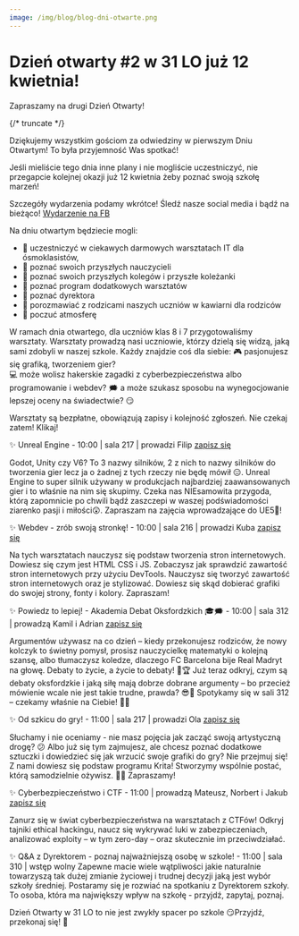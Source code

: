 ```yaml
---
image: /img/blog/blog-dni-otwarte.png
---
```


# Dzień otwarty #2 w 31 LO już 12 kwietnia!

Zapraszamy na drugi Dzień Otwarty!

{/* truncate */}

Dziękujemy wszystkim gościom za odwiedziny w pierwszym Dniu Otwartym!
To była przyjemność Was spotkać!

Jeśli mieliście tego dnia inne plany i nie mogliście uczestniczyć, nie przegapcie kolejnej okazji już 12 kwietnia żeby poznać swoją szkołę marzeń!

Szczegóły wydarzenia podamy wkrótce!
Śledź nasze social media i bądź na bieżąco!
[Wydarzenie na FB](https://fb.me/e/5kWa0qiZ5)

Na dniu otwartym będziecie mogli:

- 💙 uczestniczyć w ciekawych darmowych warsztatach IT dla ósmoklasistów,
- 💙 poznać swoich przyszłych nauczycieli
- 💙 poznać swoich przyszłych kolegów i przyszłe koleżanki
- 💙 poznać program dodatkowych warsztatów
- 💙 poznać dyrektora
- 💙 porozmawiać z rodzicami naszych uczniów w kawiarni dla rodziców
- 💙 poczuć atmosferę

W ramach dnia otwartego, dla uczniów klas 8 i 7 przygotowaliśmy warsztaty. Warsztaty prowadzą nasi uczniowie, którzy dzielą się widzą, jaką sami zdobyli w naszej szkole. Każdy znajdzie coś dla siebie: 
🎮 pasjonujesz się grafiką, tworzeniem gier?  
💻 może wolisz hakerskie zagadki z cyberbezpieczeństwa albo programowanie i webdev? 
🗯️ a może szukasz sposobu na wynegocjowanie lepszej oceny na świadectwie? 😏

Warsztaty są bezpłatne, obowiązują zapisy i kolejność zgłoszeń. Nie czekaj zatem! Klikaj!


✨ Unreal Engine - 10:00 | sala 217 | prowadzi Filip
[zapisz się](https://calendly.com/gamedev-lo31/unreal-engine) 

Godot, Unity czy V6? To 3 nazwy silników, 2 z nich to nazwy silników do tworzenia gier lecz ja o żadnej z tych rzeczy nie będę mówił 😑. Unreal Engine to super silnik używany w produkcjach najbardziej zaawansowanych gier i to właśnie na nim się skupimy. Czeka nas NIEsamowita przygoda, którą zapomnicie po chwili bądź zaszczepi w waszej podświadomości ziarenko pasji i miłości😲. Zapraszam na zajęcia wprowadzające do UE5🤠!


 ✨ Webdev - zrób swoją stronkę! - 10:00 | sala 216 | prowadzi Kuba
[zapisz się](https://calendly.com/programowanie-lo31/webdev)

Na tych warsztatach nauczysz się podstaw tworzenia stron internetowych. Dowiesz się czym jest HTML CSS i JS. Zobaczysz jak sprawdzić zawartość stron internetowych przy użyciu DevTools. Nauczysz się tworzyć zawartość stron internetowych oraz je stylizować. Dowiesz się skąd dobierać grafiki do swojej strony, fonty i kolory. Zapraszam!


✨ Powiedz to lepiej! - Akademia Debat Oksfordzkich 🎓🗯️ - 10:00 | sala 312 | prowadzą Kamil i Adrian
[zapisz się](https://calendly.com/warsztaty-12kwietnia-lo31/powiedz-to-lepiej-akademia-debat-oksfordzkich) 

Argumentów używasz na co dzień – kiedy przekonujesz rodziców, że nowy kolczyk to świetny pomysł, prosisz nauczycielkę matematyki o kolejną szansę, albo tłumaczysz koledze, dlaczego FC Barcelona bije Real Madryt na głowę. Debaty to życie, a życie to debaty! 💬🏆 Już teraz odkryj, czym są debaty oksfordzkie i jaką siłę mają dobrze dobrane argumenty – bo przecież mówienie wcale nie jest takie trudne, prawda? 😎📖 Spotykamy się w sali 312 – czekamy właśnie na Ciebie! 🤚🔥


✨ Od szkicu do gry! - 11:00 | sala 217 | prowadzi Ola
[zapisz się](https://calendly.com/gamedev-lo31/grafika)

Słuchamy i nie oceniamy - nie masz pojęcia jak zacząć swoją artystyczną drogę? 😕 Albo już się tym zajmujesz, ale chcesz poznać dodatkowe sztuczki i dowiedzieć się jak wrzucić swoje grafiki do gry? Nie przejmuj się! Z nami dowiesz się podstaw programu Krita! Stworzymy wspólnie postać, którą samodzielnie ożywisz. 🎨🎈 Zapraszamy!


✨ Cyberbezpieczeństwo i CTF - 11:00 | prowadzą Mateusz, Norbert i Jakub
[zapisz się](https://calendly.com/programowanie-lo31/cyberbezpieczenstwo)

Zanurz się w świat cyberbezpieczeństwa na warsztatach z CTFów! Odkryj tajniki ethical hackingu, naucz się wykrywać luki w zabezpieczeniach, analizować exploity – w tym zero-day – oraz skutecznie im przeciwdziałać.


✨ Q&A z Dyrektorem - poznaj najważniejszą osobę w szkole! - 11:00 | sala 310 | wstęp wolny
Zapewne macie wiele wątpliwości jakie naturalnie towarzyszą tak dużej zmianie życiowej i trudnej decyzji jaką jest wybór szkoły średniej. Postaramy się je rozwiać na spotkaniu z Dyrektorem szkoły. To osoba, która ma największy wpływ na szkołę - przyjdź, zapytaj, poznaj.


Dzień Otwarty w 31 LO to nie jest zwykły spacer po szkole 😏Przyjdź, przekonaj się! 💙

